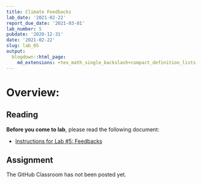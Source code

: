 ```yaml
---
title: Climate Feedbacks
lab_date: '2021-02-22'
report_due_date: '2021-03-01'
lab_number: 5
pubdate: '2020-12-31'
date: '2021-02-22'
slug: lab_05
output:
  blogdown::html_page:
    md_extensions: +tex_math_single_backslash+compact_definition_lists
---
```


# Overview:

## Reading

**Before you come to lab**, please read the following document:

* [Instructions for Lab #5: Feedbacks](/lab_docs/lab_05_instructions){target="_blank"}

## Assignment

The GitHub Classroom has not been posted yet.
